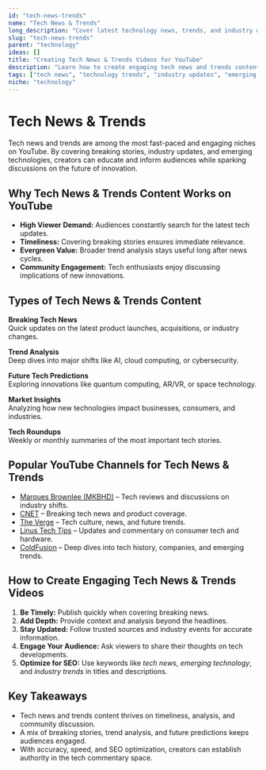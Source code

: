 ```yaml
---
id: "tech-news-trends"
name: "Tech News & Trends"
long_description: "Cover latest technology news, trends, and industry developments"
slug: "tech-news-trends"
parent: "technology"
ideas: []
title: "Creating Tech News & Trends Videos for YouTube"
description: "Learn how to create engaging tech news and trends content—covering breaking stories, industry updates, future technologies, and market insights."
tags: ["tech news", "technology trends", "industry updates", "emerging tech", "breaking tech stories", "future technology"]
niche: "technology"
---
```


# Tech News & Trends

Tech news and trends are among the most fast-paced and engaging niches on YouTube. By covering breaking stories, industry updates, and emerging technologies, creators can educate and inform audiences while sparking discussions on the future of innovation.

## Why Tech News & Trends Content Works on YouTube

- **High Viewer Demand:** Audiences constantly search for the latest tech updates.  
- **Timeliness:** Covering breaking stories ensures immediate relevance.  
- **Evergreen Value:** Broader trend analysis stays useful long after news cycles.  
- **Community Engagement:** Tech enthusiasts enjoy discussing implications of new innovations.  

## Types of Tech News & Trends Content

**Breaking Tech News**  
Quick updates on the latest product launches, acquisitions, or industry changes.  

**Trend Analysis**  
Deep dives into major shifts like AI, cloud computing, or cybersecurity.  

**Future Tech Predictions**  
Exploring innovations like quantum computing, AR/VR, or space technology.  

**Market Insights**  
Analyzing how new technologies impact businesses, consumers, and industries.  

**Tech Roundups**  
Weekly or monthly summaries of the most important tech stories.  

## Popular YouTube Channels for Tech News & Trends

- [Marques Brownlee (MKBHD)](https://www.youtube.com/@mkbhd) – Tech reviews and discussions on industry shifts.  
- [CNET](https://www.youtube.com/@CNET) – Breaking tech news and product coverage.  
- [The Verge](https://www.youtube.com/@theverge) – Tech culture, news, and future trends.  
- [Linus Tech Tips](https://www.youtube.com/@LinusTechTips) – Updates and commentary on consumer tech and hardware.  
- [ColdFusion](https://www.youtube.com/@ColdFusion) – Deep dives into tech history, companies, and emerging trends.  

## How to Create Engaging Tech News & Trends Videos

1. **Be Timely:** Publish quickly when covering breaking news.  
2. **Add Depth:** Provide context and analysis beyond the headlines.  
3. **Stay Updated:** Follow trusted sources and industry events for accurate information.  
4. **Engage Your Audience:** Ask viewers to share their thoughts on tech developments.  
5. **Optimize for SEO:** Use keywords like *tech news*, *emerging technology*, and *industry trends* in titles and descriptions.  

## Key Takeaways

- Tech news and trends content thrives on timeliness, analysis, and community discussion.  
- A mix of breaking stories, trend analysis, and future predictions keeps audiences engaged.  
- With accuracy, speed, and SEO optimization, creators can establish authority in the tech commentary space.  
